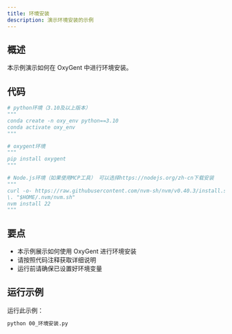 ```yaml
---
title: 环境安装
description: 演示环境安装的示例
---
```


## 概述

本示例演示如何在 OxyGent 中进行环境安装。

## 代码

```python
# python环境（3.10及以上版本）
"""
conda create -n oxy_env python==3.10
conda activate oxy_env
"""

# oxygent环境
"""
pip install oxygent
"""

# Node.js环境（如果使用MCP工具） 可以选择https://nodejs.org/zh-cn下载安装
"""
curl -o- https://raw.githubusercontent.com/nvm-sh/nvm/v0.40.3/install.sh | bash
\. "$HOME/.nvm/nvm.sh"
nvm install 22
"""
```

## 要点

- 本示例展示如何使用 OxyGent 进行环境安装
- 请按照代码注释获取详细说明
- 运行前请确保已设置好环境变量

## 运行示例

运行此示例：

```bash
python 00_环境安装.py
```
